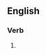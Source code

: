 ==English==

===Verb===
{{head|en|verb form}}

# {{present participle of|prioritize|lang=en|nocat=1}}